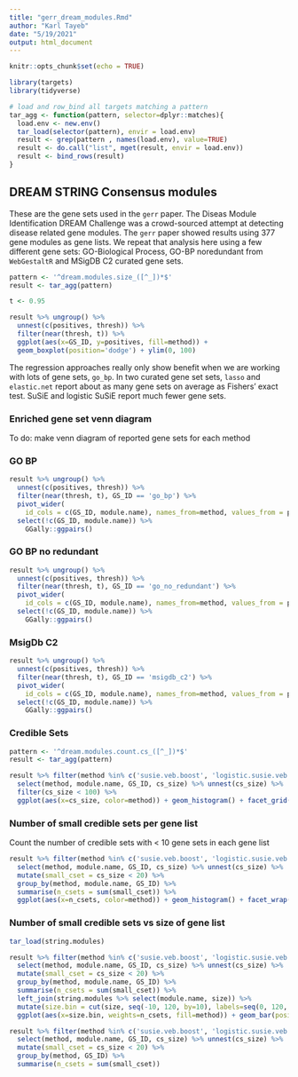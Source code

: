 ```yaml
---
title: "gerr_dream_modules.Rmd"
author: "Karl Tayeb"
date: "5/19/2021"
output: html_document
---
```


```r
knitr::opts_chunk$set(echo = TRUE)
```



```r
library(targets)
library(tidyverse)

# load and row_bind all targets matching a pattern
tar_agg <- function(pattern, selector=dplyr::matches){
  load.env <- new.env()
  tar_load(selector(pattern), envir = load.env)
  result <- grep(pattern , names(load.env), value=TRUE)
  result <- do.call("list", mget(result, envir = load.env))
  result <- bind_rows(result)
}
```

## DREAM STRING Consensus modules

These are the gene sets used in the `gerr` paper. The Diseas Module Identification DREAM Challenge was a crowd-sourced attempt at detecting disease related gene modules. The `gerr` paper showed results using 377 gene modules as gene lists. We repeat that analysis here using a few different gene sets: GO-Biological Process, GO-BP noredundant from `WebGestaltR` and MSigDB C2 curated gene sets.

```r
pattern <- '^dream.modules.size_([^_])*$'
result <- tar_agg(pattern)

t <- 0.95 

result %>% ungroup() %>%
  unnest(c(positives, thresh)) %>%
  filter(near(thresh, t)) %>%
  ggplot(aes(x=GS_ID, y=positives, fill=method)) +
  geom_boxplot(position='dodge') + ylim(0, 100)
```

The regression approaches really only show benefit when we are working with lots of gene sets, `go_bp`. In two curated gene set sets, `lasso` and `elastic.net` report about as many gene sets on average as Fishers' exact test. SuSiE and logistic SuSiE report much fewer gene sets.

### Enriched gene set venn diagram

To do: make venn diagram of reported gene sets for each method



### GO BP
```r
result %>% ungroup() %>%
  unnest(c(positives, thresh)) %>%
  filter(near(thresh, t), GS_ID == 'go_bp') %>%
  pivot_wider(
    id_cols = c(GS_ID, module.name), names_from=method, values_from = positives) %>%
  select(!c(GS_ID, module.name)) %>%
    GGally::ggpairs()
```

### GO BP no redundant

```r
result %>% ungroup() %>%
  unnest(c(positives, thresh)) %>%
  filter(near(thresh, t), GS_ID == 'go_no_redundant') %>%
  pivot_wider(
    id_cols = c(GS_ID, module.name), names_from=method, values_from = positives) %>%
  select(!c(GS_ID, module.name)) %>%
    GGally::ggpairs()
```


### MsigDb C2

```r
result %>% ungroup() %>%
  unnest(c(positives, thresh)) %>%
  filter(near(thresh, t), GS_ID == 'msigdb_c2') %>%
  pivot_wider(
    id_cols = c(GS_ID, module.name), names_from=method, values_from = positives) %>%
  select(!c(GS_ID, module.name)) %>%
    GGally::ggpairs()
```

### Credible Sets

```r
pattern <- '^dream.modules.count.cs_([^_])*$'
result <- tar_agg(pattern)

result %>% filter(method %in% c('susie.veb.boost', 'logistic.susie.veb.boost')) %>%
  select(method, module.name, GS_ID, cs_size) %>% unnest(cs_size) %>%
  filter(cs_size < 100) %>%
  ggplot(aes(x=cs_size, color=method)) + geom_histogram() + facet_grid(vars(method), vars(GS_ID)) + theme(aspect.ratio = 1)
```


### Number of small credible sets per gene list
Count the number of credible sets with < 10 gene sets in each gene list

```r
result %>% filter(method %in% c('susie.veb.boost', 'logistic.susie.veb.boost')) %>%
  select(method, module.name, GS_ID, cs_size) %>% unnest(cs_size) %>%
  mutate(small_cset = cs_size < 20) %>%
  group_by(method, module.name, GS_ID) %>%
  summarise(n_csets = sum(small_cset)) %>%
  ggplot(aes(x=n_csets, color=method)) + geom_histogram() + facet_wrap(vars(GS_ID)) + theme(aspect.ratio = 1)
```

### Number of small credible sets vs size of gene list

```r
tar_load(string.modules)

result %>% filter(method %in% c('susie.veb.boost', 'logistic.susie.veb.boost')) %>%
  select(method, module.name, GS_ID, cs_size) %>% unnest(cs_size) %>%
  mutate(small_cset = cs_size < 20) %>%
  group_by(method, module.name, GS_ID) %>%
  summarise(n_csets = sum(small_cset)) %>%
  left_join(string.modules %>% select(module.name, size)) %>%
  mutate(size.bin = cut(size, seq(-10, 120, by=10), labels=seq(0, 120, by=10))) %>%
  ggplot(aes(x=size.bin, weights=n_csets, fill=method)) + geom_bar(position='dodge')
```

```r
result %>% filter(method %in% c('susie.veb.boost', 'logistic.susie.veb.boost')) %>%
  select(method, module.name, GS_ID, cs_size) %>% unnest(cs_size) %>%
  mutate(small_cset = cs_size < 20) %>%
  group_by(method, GS_ID) %>%
  summarise(n_csets = sum(small_cset))
```


